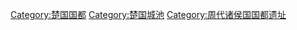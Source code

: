 [[Category:楚国国都|Category:楚国国都]]
[[Category:楚国城池|Category:楚国城池]]
[[Category:周代诸侯国国都遗址|Category:周代诸侯国国都遗址]]